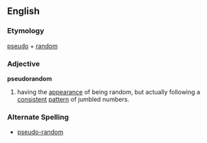 ==English==
===Etymology===
[[pseudo]] + [[random]]
===Adjective===
'''pseudorandom'''
# having the [[appearance]] of being random, but actually following a [[consistent]] [[pattern]] of jumbled numbers.

===Alternate Spelling===
*[[pseudo-random]]